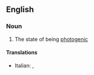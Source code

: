 ==English==

===Noun===
{{en-noun|-}}

# The state of being [[photogenic]]

====Translations====
{{trans-top|photogenicity}}
*Italian: {{t-|it|fotogenicità|f}}, {{t-|it|fotogenia|f}}
{{trans-mid}}

{{trans-bottom}}